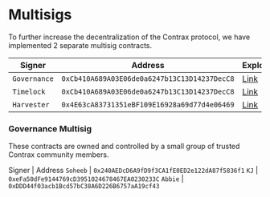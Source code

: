 <div>
<h1>Multisigs</h1>
</div>

To further increase the decentralization of the Contrax protocol, we have implemented 2 separate multisig contracts. 

Signer | Address | Explorer
--- | --- | ---
`Governance` | `0xCb410A689A03E06de0a6247b13C13D14237DecC8` | [Link](https://arbiscan.io/address/0xCb410A689A03E06de0a6247b13C13D14237DecC8#code)
`Timelock` | `0xCb410A689A03E06de0a6247b13C13D14237DecC8` | [Link](https://arbiscan.io/address/0xCb410A689A03E06de0a6247b13C13D14237DecC8#code)
`Harvester` | `0x4E63cA83731351eBF109E16928a69d77d4e06469` | [Link](https://arbiscan.io/address/0x4E63cA83731351eBF109E16928a69d77d4e06469#code)

### Governance Multisig

These contracts are owned and controlled by a small group of trusted Contrax community members. 

Signer | Address
`Soheeb` | `0x240AEDcD6A9fD9f3CA1fE0ED2e122dA87f5836f1`
`KJ` | `0xeFa50dFe9144769cD3951024678467EA0230233C`
`Abbie` | `0xDDD44f03acb1Bcd57bC38A6D226B6757aA19cf43` 